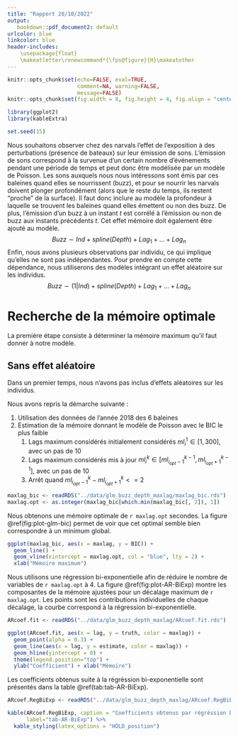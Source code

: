 ```yaml
---
title: "Rapport 28/10/2022"
output:
   bookdown::pdf_document2: default
urlcolor: blue
linkcolor: blue
header-includes:
    \usepackage{float}
    \makeatletter\renewcommand*{\fps@figure}{H}\makeatother
---
```


```r
knitr::opts_chunk$set(echo=FALSE, eval=TRUE,
                      comment=NA, warning=FALSE,
                      message=FALSE)
knitr::opts_chunk$set(fig.width = 8, fig.height = 4, fig.align = "center")
```

```r
library(ggplot2)
library(kableExtra)

set.seed(15)
```

\newpage

Nous souhaitons observer chez des narvals l'effet de l'exposition à des perturbations (présence de bateaux) sur leur émission de sons. L'émission de sons correspond à la survenue d'un certain nombre d'événements pendant une période de temps et peut donc être modélisée par un modèle de Poisson. \newline
Les sons auxquels nous nous intéressons sont émis par ces baleines quand elles se nourrissent (buzz), et pour se nourrir les narvals doivent plonger profondément (alors que le reste du temps, ils restent "proche" de la surface). Il faut donc inclure au modèle la profondeur à laquelle se trouvent les baleines quand elles émettent ou non des buzz. \newline
De plus, l'émission d'un buzz à un instant $t$ est corrélé à l'émission ou non de buzz aux instants précédents $t$. Cet effet mémoire doit également être ajouté au modèle.
$$
Buzz \sim Ind + spline(Depth) + Lag_1 + ... + Lag_n
$$
Enfin, nous avons plusieurs observations par individu, ce qui implique qu'elles ne sont pas indépendantes. Pour prendre en compte cette dépendance, nous utiliserons des modèles intégrant un effet aléatoire sur les individus.
$$
Buzz \sim (1 | Ind) + spline(Depth) + Lag_1 + ... + Lag_n
$$

# Recherche de la mémoire optimale

La première étape consiste à déterminer la mémoire maximum qu'il faut donner à notre modèle.

## Sans effet aléatoire

Dans un premier temps, nous n'avons pas inclus d'effets aléatoires sur les individus.

Nous avons repris la démarche suivante :

1. Utilisation des données de l'année 2018 des 6 baleines
2. Estimation de la mémoire donnant le modèle de Poisson avec le BIC le plus faible
   1. Lags maximum considérés initialement considérés $ml^1_i \in [1, 300]$, avec un pas de 10
   2. Lags maximum considérés mis à jour $ml^k_i \in [ml^{k-1}_{i_{opt}-1}, ml^{k-1}_{i_{opt}+1}]$, avec un pas de 10
   3. Arrêt quand $ml^{k}_{i_{opt}-1} - ml^{k}_{i_{opt}+1} <= 2$

```r
maxlag_bic <- readRDS("../data/glm_buzz_depth_maxlag/maxlag_bic.rds")
maxlag.opt <- as.integer(maxlag_bic[which.min(maxlag_bic[, 2]), 1])
```

Nous obtenons une mémoire optimale de `r maxlag.opt` secondes. La figure \@ref(fig:plot-glm-bic) permet de voir que cet optimal semble bien correspondre à un minimum global.

```r
ggplot(maxlag_bic, aes(x = maxlag, y = BIC)) +
  geom_line() +
  geom_vline(xintercept = maxlag.opt, col = "blue", lty = 2) +
  xlab("Mémoire maximum")
```

Nous utilisons une régression bi-exponentielle afin de réduire le nombre de variables de `r maxlag.opt` à 4. \newline
La figure \@ref(fig:plot-AR-BiExp) montre les composantes de la mémoire ajustées pour un décalage maximum de `r maxlag.opt`. Les points sont les contributions individuelles de chaque décalage, la courbe correspond à la régression bi-exponentielle.

```r
ARcoef.fit <- readRDS("../data/glm_buzz_depth_maxlag/ARcoef.fit.rds")
```

```r
ggplot(ARcoef.fit, aes(x = lag, y = truth, color = maxlag)) +
  geom_point(alpha = 0.3) +
  geom_line(aes(x = lag, y = estimate, color = maxlag)) +
  geom_hline(yintercept = 0) +
  theme(legend.position="top") +
  ylab("Coefficient") + xlab("Mémoire")
```

Les coefficients obtenus suite à la régréssion bi-exponentielle sont présentés dans la table \@ref(tab:tab-AR-BiExp).

```r
ARcoef.RegBiExp <- readRDS("../data/glm_buzz_depth_maxlag/ARcoef.RegBiExp.rds")
```

```r
kable(ARcoef.RegBiExp, caption = "Coefficients obtenus par régréssion bi-exponentielle",
      label="tab-AR-BiExp") %>%
  kable_styling(latex_options = "HOLD_position")
```

